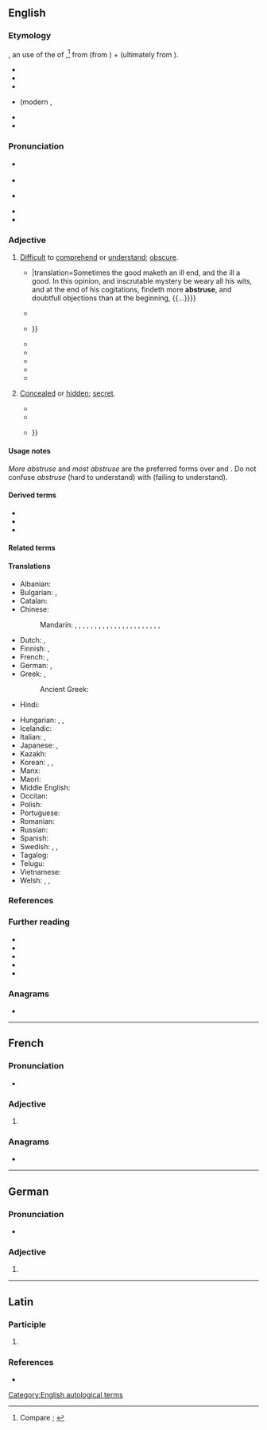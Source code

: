 ==English==
{{was wotd|2022|August|10}}

===Etymology===
{{PIE word|en|h₂epó}}{{root|en|ine-pro|*trewd-}}
{{lbor|en|la|abstrūsus|t=concealed, hidden; having been concealed}}, an {{glossary|adjective}} use of the {{glossary|perfect}} {{glossary|passive}} {{glossary|participle}} of {{m|la|abstrūdō|t=to conceal, hide; to push or thrust away}},<ref>Compare {{R:OED Online|pos=adj|id=783|date=December 2021|nodot=1}}; {{R:Lexico|pos=adj}}</ref> from {{m|la|abs-}} (from {{m|la|ab-|pos={{glossary|prefix}} meaning ‘away; from; away from’}}) + {{m|la|trūdō|t=to push, shove; to thrust}} (ultimately from {{der|en|ine-pro|*trewd-|t=to push; to thrust}}).

{{rel-top|cognates}}
* {{cog|ca|abstrús}}
* {{cog|de|abstrus|t=abstruse}}
* {{cog|it|astruso|t=abstruse}}
* {{cog|frm|abstruse}} (modern {{cog|fr|abstrus}}, {{m|fr|abstruse|t=(''derogatory, literary'') abstruse}}
* {{cog|pt|abstruso|t=abstruse}}
* {{cog|es|abstruso|t=abstruse}}
{{rel-bottom}}

===Pronunciation===
* {{a|RP}} {{IPA|en|/əbˈstɹuːs/}}
* {{audio|en|LL-Q1860 (eng)-Vealhurl-abstruse.wav|Audio (Southern England)}}
* {{a|GA}} {{IPA|en|/əbˈstɹus/|/æb-/}}
* {{rhymes|en|uːs|s=2}}
* {{hyphenation|en|abs|truse}}

===Adjective===
{{en-adj|er|more}} {{term-label|en|formal}}

# [[difficult|Difficult]] to [[comprehend]] or [[understand]]; [[obscure#Adjective|obscure]]. {{defdate|from mid 16th c.}}
#: {{synonyms|en|abstrusive|arcane|cryptic|esoteric|recondite|Thesaurus:incomprehensible}}
#: {{antonyms|en|clear|obvious|understandable|Thesaurus:comprehensible}}
#* {{quote-book|en|author=Joanne Hopper [''i.e.'', [[w:John Hooper (bishop)|John Hooper]]]|chapter=Curiositie|title=A Declaration of the Ten Holy Cõmaundementes of Allmygthye God{{nb...|Wroten Exo. 20. Deu. 5. Collected out of the Scripture Canonicall by Joanne Hopper.}}|location=[Zurich|publisher={{w|Christoph Froschauer}}]|year=[1548]|page=CCXVIII|pageurl=https://books.google.com/books?id=HLVoAAAAcAAJ&pg=PR218|oclc=1190968976|passage=Some time the good makithe an ile end&#11805; ãd the ile a godd. In this opiniõ&#11805; and in ſcrutable miſterie be werithe all his wittes&#11805; and at the end of his cogitacions&#11805; fyndithe more '''abſtruſe'''&#11805; and doutfull obiections thẽ at the beginning&#11805; {{...}}|translation=Sometimes the good maketh an ill end, and the ill a good. In this opinion, and inscrutable mystery be weary all his wits, and at the end of his cogitations, findeth more '''abstruse''', and doubtfull objections than at the beginning, {{...}}}}
#* {{RQ:Milton Samson|page=65|lines=75|passage=Be leſs '''abſtruſe''', my riddling days are paſt.}}
#* {{RQ:Newton Mathematical Principles|volume=II|chapter=Moon's Motion|page=4|passage=Thoſe propoſitions relating to the Moon's motion, which are demonſtrated in the ''[[w:Philosophiæ Naturalis Principia Mathematica|Principia]]'' [by {{w|Isaac Newton}}], do generally depend on calculations very intricate and '''abſtruſe''', the truth of which is not eaſily examined, even by thoſe that are moſt skilful; {{...}}}}
#* {{RQ:Watts Improvement|chapter=Of the Sciences, and Their Use in Particular Professions|paragraph=I|page=316|passage=The beſt VVay to learn any Science, is to begin vvith a regular Syſtem, or a ſhort and plain Scheme of that Science, vvell dravvn up into a narrovv Compaſs, omitting the deeper and more '''abſtruſe''' Parts of it, and that alſo under the Conduct and Inſtruction of ſome ſkilful Teacher.}}
#* {{RQ:Hume Human Understanding|chapter=Essay I. Of the Different Species of Philosophy.|page=3|passage='Tis certain, that the eaſy and obvious Philoſophy vvill always, vvith the Generality of Mankind, have the Preference to the accurate and '''abſtruſe'''; and by many vvill be recommended, not only as more agreeable, but more uſeful than the other.}}
#* {{RQ:Federalist|number=XXXI|chapter=The Same Subject Continued [Concerning Taxation]|page=191|passage=The objects of geometrical enquiry are ſo intirely abſracted from thoſe purſuits vvhich ſtir up and put in motion the unruly paſſions of the human heart, that mankind vvithout difficulty adopt not only the more ſimple theorems of the ſcience, but even thoſe '''abſtruſe''' paradoxes, vvhich hovvever they may appear ſuſceptible of demonſtration, are at variance vvith the natural conceptions vvhich the mind, vvithout the aid of philoſophy, vvould be led to entertain upon the ſubject.}}
#* {{RQ:Mary Shelley Frankenstein|edition=3rd|chapter=IV|page=36|passage=In a thousand ways he smoothed for me the path of knowledge, and made the most '''abstruse''' inquiries clear and facile to my apprehension.}}
#* {{quote-book|en|author=Henry Hart Milman|authorlink=Henry Hart Milman|chapter=Pelagianism|title=History of Latin Christianity;{{nb...|including that of the Popes to the Pontificate of Nicolas V.}}|year=1854|location=London|publisher=[[w:John Murray (publisher)|John Murray]],{{nb...|Albemarle Street.}}|volume=I|section=book II|page=127|pageurl=https://books.google.com/books?id=JisNAAAAYAAJ&pg=PA127|oclc=1170949384|passage=A second rescript followed, commanding all bishops not merely to subscribe the dominant opinions on these profound and '''abstruse''' topics, but to condemn their authors, {{w|Pelagius}} and [[w:Caelestius|Cœlestius]], as irreclaimable heretics, and this under pain of deprivation and banishment.}}
# {{lb|en|obsolete}} [[concealed#Adjective|Concealed]] or [[hidden#Adjective|hidden]]; [[secret#Adjective|secret]]. {{defdate|late 16th&nbsp;– mid 18th c.}}
#: {{synonyms|en|q1=obsolete|abstrused|clandestine|surreptitious|Thesaurus:covert|Thesaurus:hidden}}
#: {{antonyms|en|open|patent|unconcealed|unhidden}}
#* {{RQ:Cervantes Shelton Don Quixote|volume=I|chapter=Which Speakes of that which after Befell in the Inne; and of Sundry Other Things Worthy to be Knowne|part=4|page=500|passage=O vvho is he that could carrie nevves to our olde father, that thou vvert but aliue, although thou vvert hidden in the moſt '''abſtruſe''' dungeons of Barbarie; for his riches, my brothers and mine vvould fetch thee from thence.}}
#* {{RQ:Joseph Beaumont Psyche|canto=XVII|stanza=182|page=328|column=2|passage=[T]he '''abſtruſeſt''' Things / VVhich in the Mindes dark Temper neſtling ly, / By you expoſed are to every Eye.}}
#* {{RQ:Milton Paradise Lost|book=V|lines=709–714|page=148|passage=Mean while th’ Eternal eye, whoſe ſight diſcernes / '''Abſtruſeſt''' thoughts, from forth his holy Mount / And from within the golden Lamps that burne / Nightly before him, ſaw without their light / Rebellion riſing, ſaw in whom, how ſpred / Among the ſons of Morn, what multitudes / Were banded to oppoſe his high Decree; {{...}}}}

====Usage notes====
''More abstruse'' and ''most abstruse'' are the preferred forms over {{m|en|abstruser}} and {{m|en|abstrusest}}. Do not confuse ''abstruse'' (hard to understand) with {{m|en|obtuse}} (failing to understand).

====Derived terms====
* {{l|en|abstrusely}}
* {{l|en|abstruseness}}
* {{l|en|abstrusity}}

====Related terms====
{{col3|en
|[[abstrude]] {{qualifier|obsolete}}
|[[abstrused]] {{qualifier|adjective, obsolete}}
|[[abstrusion]] {{qualifier|archaic}}
|abstrusive
|abstrusively
|[[retruse]] {{qualifier|obsolete}}
}}

====Translations====
{{trans-top-also|difficult to comprehend or understand|obscure}}
* Albanian: {{t+|sq|thellë}}
* Bulgarian: {{t+|bg|неясен}}, {{t|bg|труден за разбиране}}
* Catalan: {{t+|ca|abstrús}}
* Chinese:
*: Mandarin: {{t+|cmn|奧}}, {{t+|cmn|隩}}, {{t+|cmn|奥|tr=ào}} {{qualifier|obsolete}}, {{t+|cmn|秘|tr=bì, mì}}, {{t+|cmn|晦澀}}, {{t+|cmn|晦涩|tr=huìsè}} {{qualifier|of music, writing, etc.}}, {{t|cmn|艱澀}}, {{t|cmn|艰涩|tr=jiānsè}}, {{t+|cmn|艱深}}, {{t+|cmn|艰深|tr=jiānshēn}}, {{t+|cmn|難解}}, {{t+|cmn|难解|tr=nánjiě}}, {{t+|cmn|深奧}}, {{t+|cmn|深奥|tr=shēn'ào}}, {{t+|cmn|深長}}, {{t+|cmn|深长|tr=shēncháng}}, {{t+|cmn|深邃|tr=shēnsuì}}, {{t+|cmn|玄祕}}, {{t+|cmn|玄秘|tr=xuánmì}}, {{t+|cmn|玄妙|tr=xuánmiào}}, {{t+|cmn|瘱|tr=yì}} {{qualifier|literary}}, {{t+|cmn|賾}}, {{t+|cmn|赜|tr=zé}} {{qualifier|literary}}
* Dutch: {{t+|nl|onbevattelijk}}, {{t+|nl|ondoorgrondelijk}}
* Finnish: {{t+|fi|vaikeaselkoinen}}, {{t|fi|vaikeatajuinen}}
* French: {{t+|fr|abstrus}}, {{t+|fr|abscons}}
* German: {{t+|de|abstrus}}, {{t+|de|unfassbar}}
* Greek: {{t+|el|ασαφής|m}}, {{t+|el|δυσνόητος|m}}
*: Ancient Greek: {{t|grc|ποικῐ́λος}}
* Hindi: {{t+|hi|बारीक}}
{{trans-mid}}
* Hungarian: {{t+|hu|elvont}}, {{t+|hu|homályos}}, {{t|hu|obskúrus}}
* Icelandic: {{t|is|torskilinn}}
* Italian: {{t+|it|astruso}}, {{t+|it|ermetico}}
* Japanese: {{t+|ja|晦渋|tr=かいじゅう, kaijū}}, {{t+|ja|難解|tr=なんかい, nankai}}
* Kazakh: {{t|kk|ғаламат}}
* Korean: {{t+|ko|迂|tr=o, u}}, {{t+|ko|심오}}, {{t+|ko|深奧|tr=simo}}
* Manx: {{t|gv|neuvaghtal}}
* Maori: {{t|mi|ākahukahu}}
* Middle English: {{t|enm|mysty}} {{qualifier|figuratively}}
* Occitan: {{t|oc|abstrús}}
* Polish: {{t+|pl|mętny}}
* Portuguese: {{t+|pt|abstruso|m}}
* Romanian: {{t+|ro|confuz}}
* Russian: {{t+|ru|мудрёный|m}}
* Spanish: {{t+|es|abstruso}}
* Swedish: {{t+|sv|abstrus}}, {{t+|sv|dunkel}}, {{t+|sv|svårfattlig}}
* Tagalog: {{t|tl|baliwag}}
* Telugu: {{t+|te|గూఢము}}
* Vietnamese: {{t+|vi|huyền diệu}}
* Welsh: {{t+|cy|astrus}}, {{t+|cy|cymhleth}}, {{t+|cy|dyrys}}
{{trans-bottom}}

===References===
<references/>

===Further reading===
* {{R:Century 1911}}
* {{R:Webster 1913}}
* {{R:MW3 1976|page=8}}
* {{R:RHCD|page=7}}
* {{R:SOED5|page=10}}

===Anagrams===
* {{anagrams|en|a=abersstu|Staubers|Straubes|surbates|surbeats}}

[[Category:English autological terms]]

----

==French==

===Pronunciation===
* {{audio|fr|LL-Q150 (fra)-Lyokoï-abstruse.wav|Audio}}

===Adjective===
{{head|fr|adjective form}}

# {{feminine singular of|fr|abstrus}}

===Anagrams===
* {{l|fr|arbustes}}

----

==German==

===Pronunciation===
* {{audio|de|De-abstruse.ogg|Audio}}

===Adjective===
{{head|de|adjective form}}

# {{de-adj form of|abstrus}}

----

==Latin==

===Participle===
{{la-part-form|abstrūse}}

# {{inflection of|la|abstrūsus||voc|m|s}}

===References===
* {{R:L&S}}